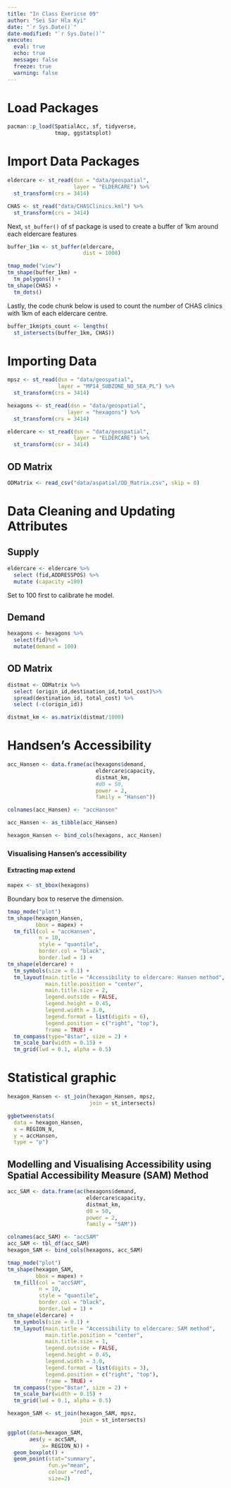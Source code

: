 ```yaml
---
title: "In Class Exericse 09"
author: "Sei Sar Hla Kyi"
date: "`r Sys.Date()`"
date-modified: "`r Sys.Date()`"
execute: 
  eval: true
  echo: true
  message: false
  freeze: true
  warning: false
---
```


# Load Packages

```r
pacman::p_load(SpatialAcc, sf, tidyverse, 
               tmap, ggstatsplot)
```

# Import Data Packages

```r
eldercare <- st_read(dsn = "data/geospatial",
                     layer = "ELDERCARE") %>%
  st_transform(crs = 3414)

CHAS <- st_read("data/CHASClinics.kml") %>%
  st_transform(crs = 3414)
```

Next, `st_buffer()` of sf package is used to create a buffer of 1km around each eldercare features

```r
buffer_1km <- st_buffer(eldercare, 
                        dist = 1000)
```

```r
tmap_mode("view")
tm_shape(buffer_1km) +
  tm_polygons() +
tm_shape(CHAS) +
  tm_dots()
```

Lastly, the code chunk below is used to count the number of CHAS clinics with 1km of each eldercare centre.

```r
buffer_1km$pts_count <- lengths(
  st_intersects(buffer_1km, CHAS))
```

# Importing Data

```r
mpsz <- st_read(dsn = "data/geospatial",
                layer = "MP14_SUBZONE_NO_SEA_PL") %>%
  st_transform(crs = 3414)

hexagons <- st_read(dsn = "data/geospatial",
                   layer = "hexagons") %>%
  st_transform(crs = 3414)

eldercare <- st_read(dsn = "data/geospatial",
                     layer = "ELDERCARE") %>%
  st_transform(csr = 3414)
```

## OD Matrix

```r
ODMatrix <- read_csv("data/aspatial/OD_Matrix.csv", skip = 0)
```

# Data Cleaning and Updating Attributes

## Supply

```r
eldercare <- eldercare %>%
  select (fid,ADDRESSPOS) %>%
  mutate (capacity =100)
```

Set to 100 first to calibrate he model.

## Demand

```r
hexagons <- hexagons %>%
  select(fid)%>%
  mutate(demand = 100)
```

## OD Matrix

```r
distmat <- ODMatrix %>%
  select (origin_id,destination_id,total_cost)%>%
  spread(destination_id, total_cost) %>%
  select (-c(origin_id))
```

```r
distmat_km <- as.matrix(distmat/1000)
```

# Handsen's Accessibility

```r
acc_Hansen <- data.frame(ac(hexagons$demand,
                            eldercare$capacity,
                            distmat_km, 
                            #d0 = 50,
                            power = 2, 
                            family = "Hansen"))
```

```r
colnames(acc_Hansen) <- "accHansen"

acc_Hansen <- as_tibble(acc_Hansen)

hexagon_Hansen <- bind_cols(hexagons, acc_Hansen)
```

### **Visualising Hansen’s accessibility**

#### Extracting map extend

```r
mapex <- st_bbox(hexagons)
```

Boundary box to reserve the dimension.

```r
tmap_mode("plot")
tm_shape(hexagon_Hansen,
         bbox = mapex) + 
  tm_fill(col = "accHansen",
          n = 10,
          style = "quantile",
          border.col = "black",
          border.lwd = 1) +
tm_shape(eldercare) +
  tm_symbols(size = 0.1) +
  tm_layout(main.title = "Accessibility to eldercare: Hansen method",
            main.title.position = "center",
            main.title.size = 2,
            legend.outside = FALSE,
            legend.height = 0.45, 
            legend.width = 3.0,
            legend.format = list(digits = 6),
            legend.position = c("right", "top"),
            frame = TRUE) +
  tm_compass(type="8star", size = 2) +
  tm_scale_bar(width = 0.15) +
  tm_grid(lwd = 0.1, alpha = 0.5)
```

# Statistical graphic

```r
hexagon_Hansen <- st_join(hexagon_Hansen, mpsz, 
                          join = st_intersects)
```

```r
ggbetweenstats(
  data = hexagon_Hansen,
  x = REGION_N,
  y = accHansen,
  type = "p")
```

## **Modelling and Visualising Accessibility using Spatial Accessibility Measure (SAM) Method**

```r
acc_SAM <- data.frame(ac(hexagons$demand,
                         eldercare$capacity,
                         distmat_km, 
                         d0 = 50,
                         power = 2, 
                         family = "SAM"))

colnames(acc_SAM) <- "accSAM"
acc_SAM <- tbl_df(acc_SAM)
hexagon_SAM <- bind_cols(hexagons, acc_SAM)
```

```r
tmap_mode("plot")
tm_shape(hexagon_SAM,
         bbox = mapex) + 
  tm_fill(col = "accSAM",
          n = 10,
          style = "quantile",
          border.col = "black",
          border.lwd = 1) +
tm_shape(eldercare) +
  tm_symbols(size = 0.1) +
  tm_layout(main.title = "Accessibility to eldercare: SAM method",
            main.title.position = "center",
            main.title.size = 1,
            legend.outside = FALSE,
            legend.height = 0.45, 
            legend.width = 3.0,
            legend.format = list(digits = 3),
            legend.position = c("right", "top"),
            frame = TRUE) +
  tm_compass(type="8star", size = 2) +
  tm_scale_bar(width = 0.15) +
  tm_grid(lwd = 0.1, alpha = 0.5)
```

```r
hexagon_SAM <- st_join(hexagon_SAM, mpsz, 
                       join = st_intersects)
```

```r
ggplot(data=hexagon_SAM, 
       aes(y = accSAM, 
           x= REGION_N)) +
  geom_boxplot() +
  geom_point(stat="summary", 
             fun.y="mean", 
             colour ="red", 
             size=2)
```

